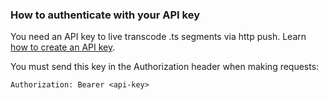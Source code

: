 
<DocsLayout>

### How to authenticate with your API key

You need an API key to live transcode .ts segments via http push. Learn [how to create an API key](/docs/api_keys/create_an_api_key).

You must send this key in the Authorization header when making requests:

`Authorization: Bearer <api-key>`

</DocsLayout>